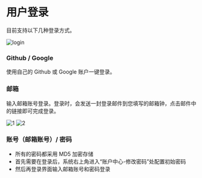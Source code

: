 # 用户登录

目前支持以下几种登录方式。

![login](/change-log/v0.9.1-1-zh-CN.png)

### Github / Google

使用自己的 Github 或 Google 账户一键登录。

### 邮箱

输入邮箱账号登录。登录时，会发送一封登录邮件到您填写的邮箱钟，点击邮件中的链接即可完成登录。

![1](/basic/login/1-zh-CN.png)
![2](/basic/login/2.png)

### 账号（邮箱账号）/ 密码

- 所有的密码都采用 MD5 加密存储
- 首先需要在登录后，系统右上角进入“账户中心-修改密码”处配置初始密码
- 然后再登录界面输入邮箱账号和密码登录
